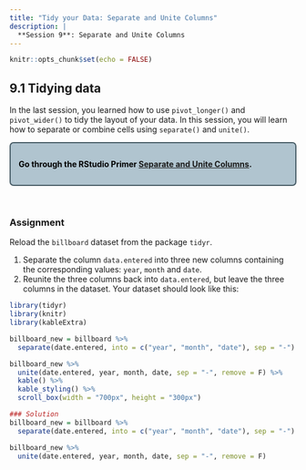```yaml
---
title: "Tidy your Data: Separate and Unite Columns"
description: |
  **Session 9**: Separate and Unite Columns
---
```


```r
knitr::opts_chunk$set(echo = FALSE)
```
<style>
  .blackbox {
    padding: 1em;
    background: #b0c4cf;
    color: black;
    border: 2px solid #455a64;
    border-radius: 7px;
  }
</style>

## 9.1 Tidying data

In the last session, you learned how to use `pivot_longer()` and `pivot_wider()` to tidy the layout of your data. In this session, you will learn how to separate or combine cells using `separate()` and `unite()`.

:::: {.blackbox data-latex=""}
**Go through the RStudio Primer [Separate and Unite Columns](https://rstudio.cloud/learn/primers/4.2).**
::::
<p>&nbsp;</p>

### Assignment

Reload the `billboard` dataset from the package `tidyr`.

  1. Separate the column `data.entered` into three new columns containing the corresponding values: `year`, `month` and `date`.
  2. Reunite the three columns back into `data.entered`, but leave the three columns in the dataset. 
  Your dataset should look like this:

```r
library(tidyr)
library(knitr)
library(kableExtra)

billboard_new = billboard %>%
  separate(date.entered, into = c("year", "month", "date"), sep = "-")

billboard_new %>%
  unite(date.entered, year, month, date, sep = "-", remove = F) %>%
  kable() %>%
  kable_styling() %>%
  scroll_box(width = "700px", height = "300px")
``` 


```r
### Solution
billboard_new = billboard %>%
  separate(date.entered, into = c("year", "month", "date"), sep = "-")

billboard_new %>%
  unite(date.entered, year, month, date, sep = "-", remove = F)
```



